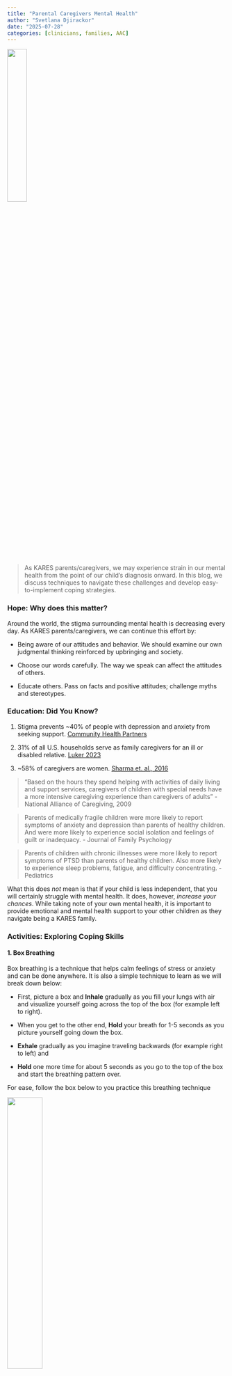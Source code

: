 ```yaml
---
title: "Parental Caregivers Mental Health"
author: "Svetlana Djirackor"
date: "2025-07-28"
categories: [clinicians, families, AAC]
--- 
```


![](../figures/mental_health.png){width=30% fig-align="center"}

>
As KARES parents/caregivers, we may experience strain in our mental health from the point of our child’s diagnosis onward. In this blog, we discuss techniques to navigate these challenges and develop easy-to-implement coping strategies.
>

### Hope: Why does this matter?
Around the world, the stigma surrounding mental health is decreasing every day. As KARES parents/caregivers, we can continue this effort by:  

 - Being aware of our attitudes and behavior. We should examine our own judgmental thinking reinforced by upbringing and society.

- Choose our words carefully. The way we speak can affect the attitudes of others.

- Educate others. Pass on facts and positive attitudes; challenge myths and stereotypes.

### Education: Did You Know?

1. Stigma prevents ~40% of people with depression and anxiety from seeking support. [Community Health Partners](https://chphealthmt.org/news/5-facts-that-challenge-the-stigma-around-mental-health-issues#:~:text=People%20with%20anxiety%20and%20depression,issues%20in%20work%20and%20relationships.)

2. 31% of all U.S. households serve as family caregivers for an ill or disabled relative. [Luker 2023](https://doi.org/10.1148/rycan.230191)

3. ~58% of caregivers are women. [Sharma et. al., 2016](10.5498/wjp.v6.i1.7)

>
“Based on the hours they spend helping with activities of daily living and support services, caregivers of children with special needs have a more intensive caregiving experience than caregivers of adults” 
- National Alliance of Caregiving, 2009
>

>
Parents of medically fragile children were more likely to report symptoms of anxiety and depression than parents of healthy children. And were more likely to experience social isolation and feelings of guilt or inadequacy. 
- Journal of Family Psychology
>

>
Parents of children with chronic illnesses were more likely to report symptoms of PTSD than parents of healthy children. Also more likely to experience sleep problems, fatigue, and difficulty concentrating.
- Pediatrics
>

What this does _not_ mean is that if your child is less independent, that you will certainly struggle with mental health. It does, however, _increase your chances_. While taking note of your own mental health, it is important to provide emotional and mental health support to your other children as they navigate being a KARES family. 

### Activities: Exploring Coping Skills

#### 1. Box Breathing
Box breathing is a technique that helps calm feelings of stress or anxiety and can be done anywhere. It is also a simple technique to learn as we will break down below:

- First, picture a box and **Inhale** gradually as you fill your lungs with air and visualize yourself going across the top of the box (for example left to right). 

- When you get to the other end, **Hold** your breath for 1-5 seconds as you picture yourself going down the box. 

- **Exhale** gradually as you imagine traveling backwards (for example right to left) and

- **Hold** one more time for about 5 seconds as you go to the top of the box and start the breathing pattern over.

For ease, follow the box below to you practice this breathing technique

![](../figures/box_breathing.png){width=40% fig-align="center"}

This technique can be done multiple times and in different ways.

#### 2. The Cognitive Triangle

This triangle demonstrates how our thoughts, feelings, and behaviors affect one another. Understanding how these three factors connect can equip you to take control of any situation even when, at first, it may not feel like it is possible.

![](../figures/cognitive_triangle.png){width=40% fig-align="center"}

One thing we can especially pay attention to is how we think. Let's discuss some thinking errors here; you may be even able to point out some that you've found yourself practicing:

1.	All-or-Nothing Thinking: Where a person thinks in terms of extremes. For example, a parent may believe that their child’s disability is all bad and that there are no positive aspects to it.
2.	Overgeneralization: When a person takes one negative event and uses it to predict future outcomes. E.g: A Parent may assume that their child will never be able to learn a new skill because they had difficulty with it in the past.
3.	Mental Filtering: This is when a person focuses only on the negative aspects of a situation and ignores the positive. E.g a parent may only focus on the limitations of their child’s disability and overlook their strengths and abilities.
4.	Personalization: When a person takes responsibility for things that are outside of their control. E.g a parent blames themselves for their child’s diagnosis even though it is not their fault.
5.	Catastrophizing: When a person assumes the worst-case scenario will happen. E.g a parent may assume that their child will never be able to live independently or have a fulfilling life because of their disability.
6.	Emotional Reasoning: When a person assumes that their emotions are evidence of the truth. E.g, a parent may feel overwhelmed and assume that they are not capable of providing the best care for their child, even though they are doing their best.
7.	Labeling: When a person uses negative labels to describe themselves or others. E.g, a parent may label their child as “not capable” which can have a negative impact on their self-esteem.

#### Why spend so much time reflecting on your thoughts?

-	Sometimes our thoughts and feelings can prevent us from reaching out and getting the support we need
-	From our thoughts, come our actions. We may know what we ought to do but we have to pay attention to our thoughts so we can identify what keeps us from doing something that will benefit us/behavior that will build our social system

### Future: Implementing New Habits

>
“Almost everything will work again if you unplug it for a few minutes, including you.”
- Anne Lamott
>

If you find the coping techniques do not work for you, lean into therapy. There are different kinds of therapy such as EMDR for trauma, talk therapy, etc.

### Resources
-	PsychologyToday (if you live in America, you can see any therapist virtually in your state)
-	Look at your insurance website to see what’s provided and covered
-	Google
-	Friend Referrals
-	988 – Suicide and Crisis Lifeline



